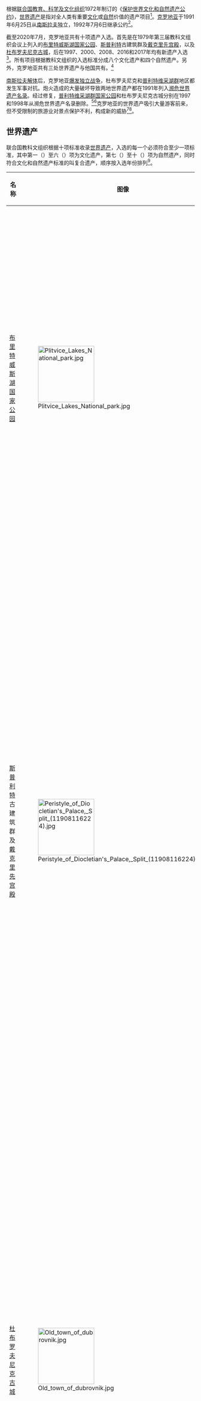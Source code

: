 {{NoteTA
|1=地名
}}
{{Location map+|Croatia|width=320|float=right|caption=克罗地亚境内的世界遗产<br/><small>黄色代表文化遗产，绿色代表自然遗产</small>|places=
  {{Location map~|Croatia|lat=42.640585|long=18.109007|region=HR-19|position=9|mark=yellow_pog.svg||label=[[杜布羅夫尼克|杜布羅夫尼克]] |name= 杜布罗夫尼克古城}}
  {{Location map~|Croatia|lat=43.508716|long=16.439049|region=HR-17|position=bottom|mark=yellow_pog.svg|label= [[斯普利特|斯普利特]] |name= 斯普利特古建筑群及戴克里先宫殿}}
  {{Location map~|Croatia|lat=44.877780|long=15.614440|region=HR-04|position=top|mark=green_pog.svg|label= [[普利特维采湖群国家公园|普利特维采湖群国家公园]] |name= 普利特维采湖群国家公园}}
  {{Location map~|Croatia|lat=45.228739|long=13.592882|region=HR-18|position=12|mark=yellow_pog.svg|label= [[波雷奇|波雷奇]] |name= 波雷奇历史中心的尤弗拉西苏斯大教堂建筑群}}
  {{Location map~|Croatia|lat=43.516538|long=16.249878|region=HR-17|position=left|mark=yellow_pog.svg|label= [[特罗吉尔|特罗吉尔]] |name= 特罗吉尔古城}}
  {{Location map~|Croatia|lat=43.73566|long=15.88909|region=HR-15|position=2|mark=yellow_pog.svg|label= [[希贝尼克|希贝尼克]] |name= 西贝尼克的圣詹姆斯大教堂和圣尼古拉斯城塞}} 
  {{Location map~|Croatia|lat=43.181667|long=16.638611|region=HR-17|position=bottom|mark=yellow_pog.svg|label= [[斯塔里格勒平原|斯塔里格勒平原]] |name= 斯塔里格勒平原}}
 {{Location map~|Croatia|lat=43.515356|long=16.927194|region=HR-17|position=3|mark=yellow_pog.svg|marksize= 6|label= [[斯特茨奇中世纪墓葬群|奇斯塔维利卡]]|name= 奇斯塔维利卡中世纪墓葬群}}
 {{Location map~|Croatia|lat=42.541783|long=18.422381|region=HR-17|position=bottom|mark=yellow_pog.svg|marksize= 6|label= [[斯特茨奇中世纪墓葬群|杜布拉夫卡]]|name= 杜布拉夫卡中世纪墓葬群}}
 {{Location map~|Croatia|lat=44.343489|long=15.485149|region=HR-13|position=2|mark=green_pog.svg|marksize= 6|label= [[帕克萊尼采國家公園|帕克萊尼采國家公園]] |name= 帕克莱尼采}}
{{Location map~|Croatia|lat=44.711531|long=14.978472|region=HR-09|position=3|mark=green_pog.svg|marksize= 6|label= [[北韋萊比特國家公園|北韋萊比特國家公園]] |name= 北韦莱比特国家公园}}
 {{Location map~|Croatia|lat=44.115350|long= 15.225172|region=HR-13|position=9|mark=yellow_pog.svg|marksize= 6|label= [[扎達爾|扎達爾]] |name= 扎达尔防御体系}}
}}

根据[[联合国教育、科学及文化组织|联合国教育、科学及文化组织]]1972年制订的《[[保护世界文化和自然遗产公约|保护世界文化和自然遗产公约]]》，[[世界遗产|世界遗产]]是指对全人类有重要[[文化遗产|文化]]或[[自然遗产|自然]]价值的遗产项目<ref name="convention">{{cite web | url = https://whc.unesco.org/en/convention/ | title = The World Heritage Convention | archiveurl = https://web.archive.org/web/20200708155811/http://whc.unesco.org/en/convention/ | publisher = UNESCO World Heritage Centre | accessdate = 2020-07-01 | deadurl = no | archivedate = 2020-07-08 }}</ref>。[[克罗地亚|克罗地亚]]于1991年6月25日从[[南斯拉夫社会主义联邦共和国|南斯拉夫]]独立，1992年7月6日继承公约<ref name="whc.unesco.org">{{cite web | url = https://whc.unesco.org/en/statesparties/hr | title = Croatia | archiveurl = https://web.archive.org/web/20200629192925/http://whc.unesco.org/en/statesparties/hr | publisher = UNESCO World Heritage Centre | work = unesco.org | accessdate = 2020-08-17 | archivedate = 2020-06-29 | deadurl = no }}</ref>。

截至2020年7月，克罗地亚共有十项遗产入选。首先是在1979年第三届教科文组织会议上列入的[[普利特维采湖群国家公园|布里特威斯湖国家公园]]、[[斯普利特|斯普利特]]古建筑群及[[戴克里先宫|戴克里先宫殿]]，以及[[杜布羅夫尼克|杜布罗夫尼克古城]]，后在1997、2000、2008、2016和2017年均有新遗产入选<ref name="whc.unesco.org" />。所有项目根据教科文组织的入选标准分成八个文化遗产和四个自然遗产。另外，克罗地亚共有三处世界遗产与他国共有。<ref name="whc.unesco.org" />

[[南斯拉夫解体|南斯拉夫解体]]后，克罗地亚[[克羅埃西亞獨立戰爭|爆发独立战争]]，杜布罗夫尼克和[[普利特维采湖群国家公园|普利特维采湖群]]地区都发生军事对抗。炮火造成的大量破坏导致两地世界遗产都在1991年列入[[濒危世界遗产名录|濒危世界遗产名录]]。经过修复，[[普利特维采湖群国家公园|普利特维采湖群国家公园]]和杜布罗夫尼克古城分别在1997和1998年从濒危世界遗产名录删除。<ref>{{cite web | url = https://whc.unesco.org/archive/1997/whc-97-conf208-17e.pdf | title = World Heritage Committee: Twenty-first session | publisher = UNESCO World Heritage Centre | work = unesco.org | format = PDF | archiveurl = https://web.archive.org/web/20200623081414/https://whc.unesco.org/archive/1997/whc-97-conf208-17e.pdf | accessdate = 2020-08-17 | archivedate = 2020-06-23 | deadurl = no }}</ref><ref>{{cite web | deadurl = no | archiveurl = https://web.archive.org/web/20200623081327/https://whc.unesco.org/archive/1998/whc-98-conf203-18e.pdf | url = https://whc.unesco.org/archive/1998/whc-98-conf203-18e.pdf | title = World Heritage Committee: Twenty-first session | publisher = UNESCO World Heritage Centre | work = unesco.org | format = PDF | accessdate = 2020-08-17 | archivedate = 2020-06-23 }}</ref>克罗地亚的世界遗产吸引大量游客前来，但不受限制的旅游业对景点保护不利，构成新的威胁<ref>{{cite web | author1 = Sven Milekic | author2 = Dusica Tomovic | author3 = Sinisa Jakov Marusic | url = https://balkaninsight.com/2017/04/17/uncontrolled-tourism-threatens-balkan-unesco-sites-04-13-2017/ | archiveurl = https://web.archive.org/web/20190524113108/https://balkaninsight.com/2017/04/17/uncontrolled-tourism-threatens-balkan-unesco-sites-04-13-2017/ | title = Uncontrolled Tourism Threatens Balkan UNESCO Sites | publisher = Balkan Insight | accessdate = 2020-08-17 | date = 2017-04-17 | archivedate = 2019-05-24 | deadurl = no }}</ref><ref>{{cite web | url = https://whc.unesco.org/en/soc/3616 | title = UNESCO World Heritage Centre - State of Conservation (SOC 2017) Plitvice Lakes National Park (Croatia) | publisher = UNESCO World Heritage Centre | work = unesco.org | archiveurl = https://web.archive.org/web/20200623114606/https://whc.unesco.org/en/soc/3616/ | accessdate = 2020-08-17 | deadurl = no | archivedate = 2020-06-23 }}</ref>。

== 世界遗产 ==
联合国教科文组织根据十项标准收录[[世界遗产|世界遗产]]，入选的每一个必须符合至少一项标准，其中第一（{{lang|en|i}}）至六（{{lang|en|vi}}）项为文化遗产，第七（{{lang|en|vii}}）至十（{{lang|en|x}}）项为自然遗产，同时符合文化和自然遗产标准的叫复合遗产，顺序按入选年份排列<ref>{{cite web | url = https://whc.unesco.org/en/criteria/ | title = UNESCO World Heritage Centre – The Criteria for Selection | publisher = UNESCO World Heritage Centre | accessdate = 2020-07-01 | deadurl = no | archive-url = https://web.archive.org/web/20160612152223/https://whc.unesco.org/en/criteria/ | archive-date = 2016-06-12 }}</ref>。

{{Legend|#D0E7FF|* 跨国遗产|outline=silver}}

{|class="wikitable sortable plainrowheaders" 
|-
! style="width:180px;" scope="col"| 名称
! class="unsortable"  style="width:150px;" scope="col"| 图像
! style="width:100px;" scope="col"| 地址
! style="width:50px;" scope="col"| 入选年份
! style="width:80px;" scope="col" data-sort-type="number"| {{Abbr|教科文数据|联合国教科文组织世界遗产编码和对应入选标准}}
! scope="col" class="unsortable" | 简介
|-
! scope="row"| [[普利特维采湖群国家公园|布里特威斯湖国家公园]]
| [[File:Plitvice_Lakes_National_park.jpg|150px]]
| [[利卡-塞尼縣|利卡-塞尼縣]]
| align=center| 1979
| 98；vii、viii、ix（自然）
| 数千年来流经石灰石和白垩上的水逐渐沉积为[[石灰岩|石灰岩]]屏障，构成天然堤坝并划分出大量相互连通的湖泊、洞穴和瀑布。附近森林是熊、狼和许多稀有鸟类的家园。<ref>汉语介绍需点击“{{lang|en|Chinese}}”才能看到。{{cite web | url = https://whc.unesco.org/en/list/98 | title = 布里特威斯湖国家公园 | archiveurl = https://web.archive.org/web/20200629193731/http://whc.unesco.org/en/list/98/ | publisher = UNESCO World Heritage Centre | work = unesco.org | accessdate = 2020-08-17 | archivedate = 2020-06-29 | deadurl = no}}</ref>
|-
! scope="row" | [[斯普利特|斯普利特]]古建筑群及[[戴克里先宫|戴克里先宫殿]]
| [[File:Peristyle_of_Diocletian's_Palace,_Split_(11908116224).jpg|150px]]
| 斯普利特
| align=center| 1979
| 97；ii、iii、iv（文化）
| [[羅馬皇帝|羅馬皇帝]][[戴克里先|戴克里先]]下令在公元三世纪末到四世纪初建造宫殿，如今城内随处可见宫殿废墟，还有中世纪时期在古代陵墓基础上建造的天主大教堂。其他景点包括12至13世纪的罗马式教堂、中世纪防御工事、15世纪的哥特式宫殿以及其他文艺复兴时期和巴洛克风格宫殿。<ref>汉语介绍需点击“{{lang|en|Chinese}}”才能看到。{{cite web | url = https://whc.unesco.org/en/list/97 | title = 斯普利特古建筑群及戴克里先宫殿 | archiveurl = https://web.archive.org/web/20200629193342/http://whc.unesco.org/en/list/97/ | publisher = UNESCO World Heritage Centre | work = unesco.org | accessdate = 2020-08-17 | archivedate = 2020-06-29 | deadurl = no}}</ref>
|-
! scope="row" | [[杜布羅夫尼克|杜布罗夫尼克古城]] 
| [[File:Old_town_of_dubrovnik.jpg|150px]]
| 杜布罗夫尼克
| align=center| 1979
| 95；i、iii、iv（文化）
| 杜布罗夫尼克从13世纪开始成为地中海重要海上力量，虽在[[1667年杜布羅夫尼克地震|1667年杜布羅夫尼克地震]]中严重损毁，但仍有保有许多哥特式、文艺复兴式和巴洛克式教堂、修道院、宫殿和喷泉。20世纪90年代古城又在杜布罗夫尼克武装冲突中遭到破坏。<ref>汉语介绍需点击“{{lang|en|Chinese}}”才能看到。{{cite web | deadurl = no | archiveurl = https://web.archive.org/web/20200629193507/http://whc.unesco.org/en/list/95 | url = https://whc.unesco.org/en/list/95 | title = 杜布罗夫尼克古城 | publisher = UNESCO World Heritage Centre | work = unesco.org | accessdate = 2020-08-17 | archivedate = 2020-06-29}}</ref>
|-
! scope="row" | [[波雷奇|波雷奇]]历史中心的[[尤弗拉西苏斯圣殿|尤弗拉西苏斯大教堂]]建筑群
| [[File:The_Euphrasian_Basilica_in_the_Historic_Centre_of_Poreč_-_panoramio_(2).jpg|150px]]
| 波雷奇
| align=center| 1997
| 809；ii、iv（文化）
| 波雷奇的宗教建筑群是基督教徒在四世纪初建造，是保存最完整的同类建筑群。长方形的大教堂融合古典与[[拜占庭艺术|拜占庭风格]]于一体，与正厅、洗礼池和主教殿一起成为宗教建筑的典范。<ref>汉语介绍需点击“{{lang|en|Chinese}}”才能看到。{{cite web | archiveurl = https://web.archive.org/web/20200629194018/http://whc.unesco.org/en/list/809/ | url = https://whc.unesco.org/en/list/809 | title = 波雷奇历史中心的尤弗拉西苏斯大教堂建筑群 | publisher = UNESCO World Heritage Centre | work = unesco.org | accessdate = 2020-08-17 | archivedate = 2020-06-29 | deadurl = no}}</ref>
|-
! scope="row" | 历史名城[[特罗吉尔|特罗吉尔]]
| [[File:View_over_Trogir_-_Croatia.jpg|150px]]
| 特罗吉尔
| align=center| 1997
| 810；ii、iv（文化）
| 特罗吉尔的垂直街道布局可追溯到希腊时期，罗马和威尼斯统治者又在城里新增许多公共建筑、家居住宅以及防御工事，罗马式教堂与威尼斯时期的文艺复兴式和巴洛克式建筑相得益彰<ref>汉语介绍需点击“{{lang|en|Chinese}}”才能看到。{{cite web | url = https://whc.unesco.org/en/list/810 | title = 历史名城特罗吉尔 | publisher = UNESCO World Heritage Centre | work = unesco.org | accessdate = 2020-08-17 | archivedate = 2020-06-29 | deadurl = no | archiveurl = https://web.archive.org/web/20200629194248/http://whc.unesco.org/en/list/810/}}</ref>。
|-
! scope="row" | 西贝尼克的[[圣雅各伯主教座堂_(希贝尼克)|圣詹姆斯大教堂]]
| [[File:St._Jacobuskathedraal_;_Sibenik.jpg|150px]]
| [[希贝尼克|希贝尼克]]
| align=center| 2000
| 963；i、ii、iv（文化）
| 大教堂位于[[达尔马提亚|达尔马提亚]]海岸，是15和16世纪意大利北部、达尔马提亚与[[托斯卡纳大区|托斯卡纳]]间建筑艺术交流的见证。建筑由岩石构成，采用技巧修建拱顶和圆顶。大教堂融哥特艺术与[[文艺复兴|文艺复兴]]艺术为一体，教堂中眉71个形态各异的人物脸谱装饰。<ref>汉语介绍需点击“{{lang|en|Chinese}}”才能看到。{{cite web | url = https://whc.unesco.org/en/list/963 | title = 西贝尼克的圣詹姆斯大教堂 | publisher = UNESCO World Heritage Centre | work = unesco.org | accessdate = 2020-08-17 | archivedate = 2020-06-29 | archiveurl = https://web.archive.org/web/20200629194456/http://whc.unesco.org/en/list/963/ | deadurl = no }}</ref>
|-
! scope="row" | [[斯塔里格勒平原|斯塔里格勒平原]]
| [[File:Kupinovik_(9865).jpg|150px]]
| [[赫瓦爾島|赫瓦爾島]]
| align=center| 2008
| 1240；ii、iii、v（文化）
| 斯塔里格勒平原是公元前四世纪[[古代殖民地|古希腊殖民者]]建立的农业区，至今仍在使用且基本保持原状，古老的布局也在超过24个世纪的维护后保留下来<ref>{{cite web | url = https://whc.unesco.org/en/list/1240 | title = Stari Grad Plain | publisher = UNESCO World Heritage Centre | work = unesco.org | accessdate = 2020-08-17 | deadurl = no | archiveurl = https://web.archive.org/web/20200629194617/http://whc.unesco.org/en/list/1240 | archivedate = 2020-06-29 }}</ref>。
|-
! scope="row" style="background:#D0E7FF;"| [[斯特茨奇中世纪墓葬群|斯特茨奇中世纪墓葬群]]*
| [[File:Mramorje_2.JPG|150px]]
| 杜布拉夫卡，[[薩斯達普羅沃|奇斯塔维利卡]]
| align=center| 2016
| 1504；iii、vi（文化）
| 斯特茨奇中世纪墓葬群是在今[[波斯尼亚和黑塞哥维那|波斯尼亚和黑塞哥维那]]、克罗地亚、[[塞尔维亚|塞尔维亚]]和[[蒙特內哥羅|黑山]]境内发现的巨石纪念碑，最早在12世纪出现，14到15世纪达到顶峰。克罗地亚境内共有两处，分别位于杜布拉夫卡和奇斯塔维利卡。<ref>{{cite web | url = https://whc.unesco.org/en/list/1504 | title = Stećci Medieval Tombstones Graveyards | publisher = UNESCO World Heritage Centre | work = unesco.org | accessdate = 2020-08-17 | deadurl = no | archiveurl = https://web.archive.org/web/20200629103355/http://whc.unesco.org/en/list/1504/ | archivedate = 2020-06-29 }}</ref>
|-
! scope="row" style="background:#D0E7FF;"| [[15至17世纪威尼斯共和国的防御工事|15至17世纪威尼斯共和国的防御工事]]*
| [[File:Zadar_fortification.jpg|150px]]
| [[扎達爾|扎達爾]]、希贝尼克
| align=center| 2017
| 1533；iii、iv（文化）
| 克罗地亚境内又一个跨国世界遗产项目，与意大利和黑山共同拥有，包含15处防御工事，从意大利[[伦巴第大区|伦巴第]]地区到[[亚得里亚海|亚得里亚海]]东岸跨度超过一千公里。引入火药导致军事和建筑手段发生巨变。克罗地亚境内遗址包括扎达尔的防御工事和希贝尼克的[[聖尼古拉斯城塞|聖尼古拉斯城塞]]。<ref>{{cite web | deadurl = no | archiveurl = https://web.archive.org/web/20200629194853/http://whc.unesco.org/en/list/1533/ | archivedate = 2020-06-29 | url = https://whc.unesco.org/en/list/1533 | title = Venetian Works of Defence between the 16th and 17th Centuries: Stato da Terra – Western Stato da Mar | publisher = UNESCO World Heritage Centre | work = unesco.org | accessdate = 2020-08-17 }}</ref>
|- 
! scope="row" style="background:#D0E7FF;"| [[喀尔巴阡山脉原始山毛榉森林和欧洲其他地区古山毛榉森林|喀尔巴阡山脉原始山毛榉森林和欧洲其他地区古山毛榉森林]]* 
| [[File:Paklenica_Buljma.jpg|150px]]
| [[帕克萊尼采國家公園|帕克萊尼采國家公園]]、[[北韋萊比特國家公園|北韋萊比特國家公園]] 
| align=center| 2017
| 1133；ix（自然）
| 克罗地亚第三个跨国遗产，也是唯一的跨国文化遗产，与[[阿尔巴尼亚|阿尔巴尼亚]]、[[奥地利|奥地利]]、[[比利时|比利时]]、德国、意大利、[[波兰|波兰]]、[[罗马尼亚|罗马尼亚]]、[[斯洛伐克|斯洛伐克]]，[[斯洛文尼亚|斯洛文尼亚]]，西班牙和[[乌克兰|乌克兰]]共同拥有。上次冰河时代结束后，[[欧洲山毛榉|欧洲山毛榉]]逐渐在欧洲各地蔓延开来，这主要是因为面对不同气候、地理和自然条件，这种树都能灵活适应。<ref>{{cite web | url = https://whc.unesco.org/en/list/1133 | title = Ancient and Primeval Beech Forests of the Carpathians and Other Regions of Europe | publisher = UNESCO World Heritage Centre | work = unesco.org | archiveurl = https://web.archive.org/web/20200814155514/https://whc.unesco.org/en/list/1133 | accessdate = 2020-08-17 | deadurl = no | archivedate = 2020-08-14 }}</ref>
|}

== 预备名单 ==
除已入选的世界遗产外，接受《保护世界文化和自然遗产公约》的成员国还可以把遗产项目列入预备名单，任何遗产在提名《世界遗产名录》前都必须入选预备名单<ref>{{cite web | archivedate = 2020-06-29 | archiveurl = https://web.archive.org/web/20200629063503/http://whc.unesco.org/en/tentativelists/ | deadurl = no | url = https://whc.unesco.org/en/tentativelists/ | title = Tentative Lists | publisher = UNESCO World Heritage Centre | accessdate = 2020-07-01 }}</ref>。截至2020年7月，克罗地亚的预备名单共有15项遗产<ref>{{cite web | archiveurl = https://web.archive.org/web/20200622125901/https://whc.unesco.org/en/tentativelists/state=hr | deadurl = no | archivedate = 2020-06-22 | url = https://whc.unesco.org/en/tentativelists/state=hr | title = UNESCO World Heritage Centre – Tentative Lists: Croatia | publisher = UNESCO World Heritage Centre | work = unesco.org | accessdate = 2020-08-17 }}</ref>。

{|class="wikitable sortable plainrowheaders" 
|-
! style="width:180px;" scope="col"| 名称
! class="unsortable"  style="width:150px;" scope="col"| 图像
! style="width:100px;" scope="col"| 地址
! style="width:50px;" scope="col" | 列入年份
! style="width:80px;" scope="col"| 对应标准
! scope="col" class="unsortable" | 简介
|-
! scope="row"| [[扎達爾|扎達爾]]教堂建筑群
| [[File:Kathedrale_St._Anastasia.jpg|150px]]
| [[扎達爾縣|扎達爾縣]]
| align=center| 2005
| i、ii、iii、iv、vi（文化）
| 教堂建筑群包括九世纪的罗马式建筑[[扎達爾主教座堂|扎達爾主教座堂]]、[[聖多納圖斯教堂|聖多納圖斯教堂]]，还有大主教宫殿及其他建筑。扎达尔最初是[[里本尼人|里本尼人]]的定居点，后成为罗马殖民地，罗马广场和街道布局保留至今。<ref>{{cite web | url = https://whc.unesco.org/en/tentativelists/157 | title = Zadar – Episcopal complex | publisher = UNESCO World Heritage Centre | work = unesco.org | accessdate = 2020-08-17 | archivedate = 2020-06-30 | deadurl = no | archiveurl = https://web.archive.org/web/20200630174304/https://whc.unesco.org/en/tentativelists/157/ }}</ref>
|-
! scope="row"| [[斯通|斯通]]结合小斯通和[[斯通城墙|斯通城墙]]的历史古城布局，以及小斯通湾自然保护区、斯通田野和盐田
| [[File:Mali_Ston-04.jpg|150px]]
| [[杜布羅夫尼克-內雷特瓦縣|杜布羅夫尼克-內雷特瓦縣]] 
| align=center| 2005
| i、iii、iv、v（文化）
| 斯通是[[拉古薩共和國|拉古薩共和國]]的重要堡垒，预备名单中的项目是保护自然环境并结合当地实际地貌的产物<ref>{{cite web | url = https://whc.unesco.org/en/tentativelists/160 | title = Historical-town planning ensemble of Ston with Mali Ston, connecting walls, the Mali Ston Bay nature reserve, Stonsko Polje and the salt pans | publisher = UNESCO World Heritage Centre | work = unesco.org | accessdate = 2020-08-17 | archivedate = 2020-06-23 | deadurl = no | archiveurl = https://web.archive.org/web/20200623080341/https://whc.unesco.org/en/tentativelists/160/ }}</ref>。
|-
! scope="row"|  历史城市规划组合：[[奧西耶克|奧西耶克]]的[[特夫爾達|特夫爾達]]要塞
| [[File:Osijek_(tvrđa).JPG|150px]]
| [[奧西耶克-巴拉尼亞縣|奧西耶克-巴拉尼亞縣]]
| align=center| 2005
| i、iv、vi（文化）
| 特夫尔达是[[哈布斯堡王朝|哈布斯堡王朝]]的[[星形要塞|星形要塞]]，包含克罗地亚规模最大、保存最完好的巴洛克建筑群，被誉为18世纪巴洛克式军事、行政和商业城市中心建筑的独特典范<ref>{{cite web | archivedate = 2020-06-23 | archiveurl = https://web.archive.org/web/20200623080343/https://whc.unesco.org/en/tentativelists/161/ | deadurl = no | url = https://whc.unesco.org/en/tentativelists/161 | title = Historical-Town Planning Ensemble Tvrda (Fort) in Osijek | publisher = UNESCO World Heritage Centre | work = unesco.org | accessdate = 2020-08-17 }}</ref>。
|-
! scope="row"| [[瓦拉日丁|瓦拉日丁]]：历史核心与旧城区（城堡）
| [[File:Stari_grad_Varaždin.JPG|150px]]
| [[瓦拉日丁縣|瓦拉日丁縣]] 
| align=center| 2005
| i、iii、iv、vi（文化）
| 城市核心部分的建筑群融中世纪、文化复兴和巴洛克风格于一体，瓦拉日丁还曾在18世纪短暂成为克罗地亚首都<ref>{{cite web | url = https://whc.unesco.org/en/tentativelists/162 | title = Varazdin – Historic Nucleus and Old Town (the Castle) | publisher = UNESCO World Heritage Centre | work = unesco.org | accessdate = 2020-08-17 | archiveurl = https://web.archive.org/web/20200630201227/https://whc.unesco.org/en/tentativelists/162/ | deadurl = no | archivedate = 2020-06-30 }}</ref>。
|-
! scope="row"| [[小塔布爾城堡|小塔布爾城堡]]
| [[File:Veliki_Tabor.JPG|150px]]
| [[克拉皮納-扎戈列縣|克拉皮納-扎戈列縣]]
| align=center| 2005 
| iv（文化）
| 城堡建于15和16世纪，是哥特晚期和文艺复兴建筑风格的结合体<ref>{{cite web | deadurl = no | archiveurl = https://web.archive.org/web/20200623080343/https://whc.unesco.org/en/tentativelists/1167/ | archivedate = 2020-06-23 | url = https://whc.unesco.org/en/tentativelists/1167 | title = Burg – Castle of Veliki Tabor | publisher = UNESCO World Heritage Centre | work = unesco.org | accessdate = 2020-08-17 }}</ref>。
|-
! scope="row"| [[隆哈湿地|隆哈湿地国家公园]]
| [[File:Konji_(Lonjsko_Polje).jpg|150px]]
|  [[錫薩克-莫斯拉維納縣|錫薩克-莫斯拉維納縣]]
| align=center| 2005
| （复合）
| 隆哈湿地是[[多瑙河|多瑙河]]盆地最大的受保护[[湿地|湿地]]，是鸟类和其他动物的重要栖息地。这里至今为当地牲畜物种保留大片牧场。<ref>{{cite web | url = https://whc.unesco.org/en/tentativelists/2012 | title = Lonjsko Polje | archiveurl = https://web.archive.org/web/20200623080340/https://whc.unesco.org/en/tentativelists/2012/ | publisher = UNESCO World Heritage Centre | work = unesco.org | accessdate = 2020-08-17 | archivedate = 2020-06-23 | deadurl = no }}</ref> 
|-
! scope="row"| [[韋萊比特山脈|韋萊比特山脈]]
| [[File:Paklenica3.jpg|150px]]
| [[利卡-塞尼縣|利卡-塞尼縣]]和[[扎達爾縣|扎達爾縣]]
| align=center| 2005
| vii、viii、ix、x（自然）
| 韦莱比特山脉是克罗地亚最大规模的山脉，展现各种[[喀斯特地形|喀斯特地形]]<ref>{{cite web | archiveurl = https://web.archive.org/web/20200630185049/https://whc.unesco.org/en/tentativelists/2013/ | archivedate = 2020-06-30 | url = https://whc.unesco.org/en/tentativelists/2013 | title = Velebit Mountain | publisher = UNESCO World Heritage Centre | work = unesco.org | accessdate = 2020-08-17 | deadurl = no }}</ref>。
|-
! scope="row"| 罗马帝国边疆：克罗地亚长城
| align=center| –
| [[奧西耶克-巴拉尼亞縣|奧西耶克-巴拉尼亞縣]]和[[武科瓦爾-斯里耶姆縣|武科瓦爾-斯里耶姆縣]]
| align=center| 2005
| i、ii、iii、iv、v（文化）
| [[多瑙河长城|多瑙河长城]]克罗地亚段从奧西耶克-巴拉尼亞縣延伸到[[伊洛克|伊洛克]]，全长188公里。这段长城通过军用道路连接，受堡垒和瞭望塔保护。<ref>{{cite web | url = https://whc.unesco.org/en/tentativelists/2014 | title = Frontiers of the Roman Empire Croatian Limes | publisher = UNESCO World Heritage Centre | work = unesco.org | archiveurl = https://web.archive.org/web/20200208121132/http://whc.unesco.org/en/tentativelists/2014/ | accessdate = 2020-08-17 | deadurl = no | archivedate = 2020-02-08 }}</ref>
|-
! scope="row"| [[戴克里先宫|戴克里先宫]]和[[斯普利特|斯普利特]]历史核心（扩展）
| [[File:Diocletian's_Palace_from_the_air.jpg|frameless]]
| [[斯普利特-達爾馬提亞縣|斯普利特-達爾馬提亞縣]] 
| align=center| 2005
| i、ii、iii、iv、v（文化）
| 斯普利特古建筑群及戴克里先宫殿已入选世界遗产，此处申请增加[[戴克里先高架渠|戴克里先高架渠]]等新址<ref>{{cite web | url = https://whc.unesco.org/en/tentativelists/2015 | title = Diocletian's Palace and the Historical Nucleus of Split (extension) | publisher = UNESCO World Heritage Centre | work = unesco.org | accessdate = 2020-08-17 | archiveurl = https://web.archive.org/web/20200208121132/http://whc.unesco.org/en/tentativelists/2014/ | archivedate = 2020-02-08 | deadurl = no }}</ref>。
|-
! scope="row"| [[卢贝尼斯|卢贝尼斯]]
| [[File:Lubenice-Cres1.jpg|150px]]
| [[濱海和山區縣|濱海和山區縣]] 
| align=center| 2005
| v（文化）
| 卢贝尼斯是[[茨雷斯島|茨雷斯島]]的小村庄，也是该岛战略要地，岛上从史前时代就开始有人居住<ref>{{cite web | url = https://whc.unesco.org/en/tentativelists/2017 | title = Lubenice | publisher = UNESCO World Heritage Centre | archiveurl = https://web.archive.org/web/20200623080344/https://whc.unesco.org/en/tentativelists/2017/ | work = unesco.org | accessdate = 2020-08-17 | archivedate = 2020-06-23 | deadurl = no }}</ref>。
|-
! scope="row"| [[普莫斯特|普莫斯特]]葡萄园
| align=center| –
| [[希貝尼克-克寧縣|希貝尼克-克寧縣]] 
| align=center| 2007
| v、vi（文化）
| 普莫斯特葡萄园是在特殊的地中海土地上栽种，是物质化传统形式的代表<ref>{{cite web | archiveurl = https://web.archive.org/web/20200623080343/https://whc.unesco.org/en/tentativelists/5102/ | deadurl = no | url = https://whc.unesco.org/en/tentativelists/5102 | title = Primošten Vineyards | publisher = UNESCO World Heritage Centre | work = unesco.org | accessdate = 2020-08-17 | archivedate = 2020-06-23 }}</ref>。
|-
! scope="row"| [[布拉奇宫|布拉奇宫]]
| [[File:Blaca.jpg|150px]]
| [[斯普利特-達爾馬提亞縣|斯普利特-達爾馬提亞縣]]
| align=center| 2007 
| ii、v（文化）
| 宫殿由[[格拉哥里字母|格拉哥里]]僧人在16世纪建立<ref>{{cite web | archivedate = 2020-06-30 | archiveurl = https://web.archive.org/web/20200630185417/https://whc.unesco.org/en/tentativelists/5103/ | deadurl = no | url = https://whc.unesco.org/en/tentativelists/5103 | title = Hermitage Blaca | publisher = UNESCO World Heritage Centre | work = unesco.org | accessdate = 2020-08-17 }}</ref>。
|-
! scope="row"| [[莫托文|莫托文城]]
| [[File:Motovun_aerial_view.jpg|150px]]
| [[伊斯特拉縣|伊斯特拉縣]] 
| align=center| 2007
| ii、iv（文化）
| 莫托文是中世纪建立的小镇，由史前山堡发展而成，至今保留中世纪特色<ref name="auto">{{cite web | archiveurl = https://web.archive.org/web/20200701041109/https://whc.unesco.org/en/tentativelists/5104/ | deadurl = no | archivedate = 2020-07-01 | url = https://whc.unesco.org/en/tentativelists/5104 | title = City of Motovun | publisher = UNESCO World Heritage Centre | work = unesco.org | accessdate = 2020-08-17 }}</ref>。
|-
! scope="row"| [[科尔丘拉|科尔丘拉古镇]]
| [[File:Korcula_City.jpg|150px]]
| [[杜布羅夫尼克-內雷特瓦縣|杜布羅夫尼克-內雷特瓦縣]] 
| align=center| 2007
| ii、iii、iv、v（文化）
| 科尔丘拉坐落在受保护的[[科爾丘拉島|科爾丘拉島]]东海，拥有历史悠久的防御工事<ref>{{cite web | archiveurl = https://web.archive.org/web/20200630185422/https://whc.unesco.org/en/tentativelists/5105/ | archivedate = 2020-06-30 | url = https://whc.unesco.org/en/tentativelists/5105 | title = The historic town of Korčula | publisher = UNESCO World Heritage Centre | work = unesco.org | accessdate = 2020-08-17 | deadurl = no }}</ref>。
|-
! scope="row"| [[科納提群島|科纳提群岛国家公园]]和[[特拉什奇察|特拉什奇察]]自然公园
| [[File:Kornati.jpg|150px]]
| [[希貝尼克-克寧縣|希貝尼克-克寧縣]]和[[扎達爾縣|扎達爾縣]]
| align=center| 2007
| vii、viii、x（自然）
| 科納提群島基本与世隔绝，存在各种喀斯特地貌；特拉什奇察是海洋野生动植物的重要保护区<ref>{{cite web | url = https://whc.unesco.org/en/tentativelists/5106 | title = Kornati National Park and Telašćica Nature Park | archiveurl = https://web.archive.org/web/20200623080342/https://whc.unesco.org/en/tentativelists/5106/ | publisher = UNESCO World Heritage Centre | work = unesco.org | accessdate = 2020-08-17 | archivedate = 2020-06-23 | deadurl = no }}</ref>。
|}

== 参见 ==
*[[人類非物質文化遺產代表名錄|人類非物質文化遺產代表名錄]]

== 参考资料 ==
{{reflist|colwidth=30em}}

== 外部链接 ==
*[https://whc.unesco.org/en/list 世界遗产名录]{{Wayback|url=https://whc.unesco.org/en/list |date=20181103112820 }}

{{歐洲世界遺產列表}} 
{{克羅地亞世界遺產}}

[[Category:克罗地亚世界遗产|]]
[[Category:克罗地亚地理名单|Category:克罗地亚地理名单]]
[[Category:世界遺產列表|Category:世界遺產列表]]
[[Category:克罗地亚建筑名单|Category:克罗地亚建筑名单]]
[[Category:克罗地亚旅游景点列表|Category:克罗地亚旅游景点列表]]
{{Featured list}}